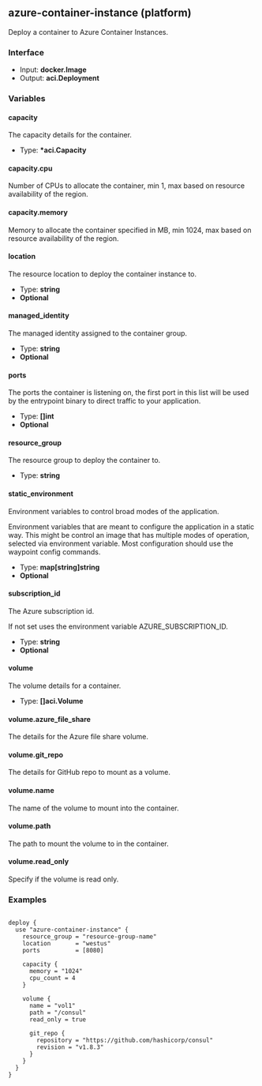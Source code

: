 ## azure-container-instance (platform)

Deploy a container to Azure Container Instances.

### Interface

- Input: **docker.Image**
- Output: **aci.Deployment**

### Variables

#### capacity

The capacity details for the container.

- Type: **\*aci.Capacity**

#### capacity.cpu

Number of CPUs to allocate the container, min 1, max based on resource availability of the region.

#### capacity.memory

Memory to allocate the container specified in MB, min 1024, max based on resource availability of the region.

#### location

The resource location to deploy the container instance to.

- Type: **string**
- **Optional**

#### managed_identity

The managed identity assigned to the container group.

- Type: **string**
- **Optional**

#### ports

The ports the container is listening on, the first port in this list will be used by the entrypoint binary to direct traffic to your application.

- Type: **[]int**
- **Optional**

#### resource_group

The resource group to deploy the container to.

- Type: **string**

#### static_environment

Environment variables to control broad modes of the application.

Environment variables that are meant to configure the application in a static way. This might be control an image that has multiple modes of operation, selected via environment variable. Most configuration should use the waypoint config commands.

- Type: **map[string]string**
- **Optional**

#### subscription_id

The Azure subscription id.

If not set uses the environment variable AZURE_SUBSCRIPTION_ID.

- Type: **string**
- **Optional**

#### volume

The volume details for a container.

- Type: **[]aci.Volume**

#### volume.azure_file_share

The details for the Azure file share volume.

#### volume.git_repo

The details for GitHub repo to mount as a volume.

#### volume.name

The name of the volume to mount into the container.

#### volume.path

The path to mount the volume to in the container.

#### volume.read_only

Specify if the volume is read only.

### Examples

```

deploy {
  use "azure-container-instance" {
    resource_group = "resource-group-name"
    location       = "westus"
    ports          = [8080]

    capacity {
      memory = "1024"
      cpu_count = 4
    }

    volume {
      name = "vol1"
      path = "/consul"
      read_only = true

      git_repo {
        repository = "https://github.com/hashicorp/consul"
        revision = "v1.8.3"
      }
    }
  }
}

```
